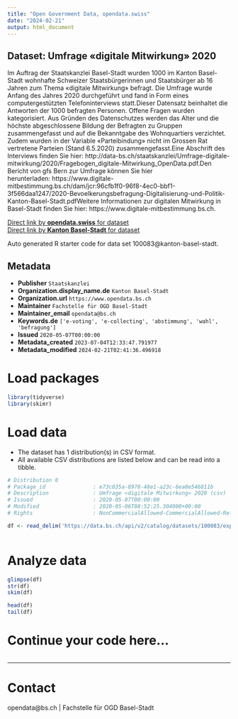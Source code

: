 ```yaml
---
title: "Open Government Data, opendata.swiss"
date: "2024-02-21"
output: html_document
---
```


## Dataset: Umfrage «digitale Mitwirkung» 2020

Im Auftrag der Staatskanzlei Basel-Stadt wurden 1000 im Kanton Basel-Stadt wohnhafte Schweizer Staatsbürgerinnen und Staatsbürger ab 16 Jahren zum Thema «digitale Mitwirkung» befragt. Die Umfrage wurde Anfang des Jahres 2020 durchgeführt und fand in Form eines computergestützten Telefoninterviews statt.Dieser Datensatz beinhaltet die Antworten der 1000 befragten Personen. Offene Fragen wurden kategorisiert. Aus Gründen des Datenschutzes werden das Alter und die höchste abgeschlossene Bildung der Befragten zu Gruppen zusammengefasst und auf die Bekanntgabe des Wohnquartiers verzichtet. Zudem wurden in der Variable «Parteibindung» nicht im Grossen Rat vertretene Parteien (Stand 6.5.2020) zusammengefasst.Eine Abschrift des Interviews finden Sie hier: http://data-bs.ch/staatskanzlei/Umfrage-digitale-mitwirkung/2020/Fragebogen_digitale-Mitwirkung_OpenData.pdf.Den Bericht von gfs Bern zur Umfrage können Sie hier herunterladen: https://www.digitale-mitbestimmung.bs.ch/dam/jcr:96cfb1f0-96f8-4ec0-bbf1-3f566daa1247/2020-Bevoelkerungsbefragung-Digitalisierung-und-Politik-Kanton-Basel-Stadt.pdfWeitere Informationen zur digitalen Mitwirkung in Basel-Stadt finden Sie hier: https://www.digitale-mitbestimmung.bs.ch.

[Direct link by **opendata.swiss** for dataset](https://opendata.swiss/de/dataset/umfrage-digitale-mitwirkung-2020)<br>
[Direct link by **Kanton Basel-Stadt** for dataset](https://data.bs.ch/explore/dataset/100083/)

Auto generated R starter code for data set 100083@kanton-basel-stadt.

## Metadata

- **Publisher** `Staatskanzlei`
- **Organization.display_name.de** `Kanton Basel-Stadt`
- **Organization.url** `https://www.opendata.bs.ch`
- **Maintainer** `Fachstelle für OGD Basel-Stadt`
- **Maintainer_email** `opendata@bs.ch`
- **Keywords.de** `['e-voting', 'e-collecting', 'abstimmung', 'wahl', 'befragung']`
- **Issued** `2020-05-07T00:00:00`
- **Metadata_created** `2023-07-04T12:33:47.791977`
- **Metadata_modified** `2024-02-21T02:41:36.496918`


# Load packages

```r

library(tidyverse)
library(skimr)

```

# Load data

-   The dataset has 1 distribution(s) in CSV format.
-   All available CSV distributions are listed below and can be read into a tibble.

```r

# Distribution 0
# Package_id               : e73c035a-8978-48e1-a23c-6ea8e546811b
# Description              : Umfrage «digitale Mitwirkung» 2020 (csv)
# Issued                   : 2020-05-07T00:00:00
# Modified                 : 2020-05-06T08:52:25.304000+00:00
# Rights                   : NonCommercialAllowed-CommercialAllowed-ReferenceRequired

df <- read_delim('https://data.bs.ch/api/v2/catalog/datasets/100083/exports/csv')



```

# Analyze data

```r

glimpse(df)
str(df)
skim(df)

head(df)
tail(df)

```

# Continue your code here...

```r

```

------------------------------------------------------------------------

# Contact

opendata@bs.ch | Fachstelle für OGD Basel-Stadt

